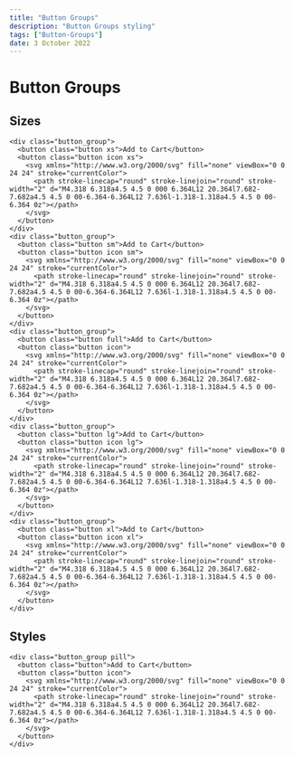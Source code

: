 ---
title: "Button Groups"
description: "Button Groups styling"
tags: ["Button-Groups"]
date: 3 October 2022
---

# Button Groups

## Sizes

```html-preview
<div class="button_group">
  <button class="button xs">Add to Cart</button>
  <button class="button icon xs">
    <svg xmlns="http://www.w3.org/2000/svg" fill="none" viewBox="0 0 24 24" stroke="currentColor">
      <path stroke-linecap="round" stroke-linejoin="round" stroke-width="2" d="M4.318 6.318a4.5 4.5 0 000 6.364L12 20.364l7.682-7.682a4.5 4.5 0 00-6.364-6.364L12 7.636l-1.318-1.318a4.5 4.5 0 00-6.364 0z"></path>
    </svg>
  </button>
</div>
<div class="button_group">
  <button class="button sm">Add to Cart</button>
  <button class="button icon sm">
    <svg xmlns="http://www.w3.org/2000/svg" fill="none" viewBox="0 0 24 24" stroke="currentColor">
      <path stroke-linecap="round" stroke-linejoin="round" stroke-width="2" d="M4.318 6.318a4.5 4.5 0 000 6.364L12 20.364l7.682-7.682a4.5 4.5 0 00-6.364-6.364L12 7.636l-1.318-1.318a4.5 4.5 0 00-6.364 0z"></path>
    </svg>
  </button>
</div>
<div class="button_group">
  <button class="button full">Add to Cart</button>
  <button class="button icon">
    <svg xmlns="http://www.w3.org/2000/svg" fill="none" viewBox="0 0 24 24" stroke="currentColor">
      <path stroke-linecap="round" stroke-linejoin="round" stroke-width="2" d="M4.318 6.318a4.5 4.5 0 000 6.364L12 20.364l7.682-7.682a4.5 4.5 0 00-6.364-6.364L12 7.636l-1.318-1.318a4.5 4.5 0 00-6.364 0z"></path>
    </svg>
  </button>
</div>
<div class="button_group">
  <button class="button lg">Add to Cart</button>
  <button class="button icon lg">
    <svg xmlns="http://www.w3.org/2000/svg" fill="none" viewBox="0 0 24 24" stroke="currentColor">
      <path stroke-linecap="round" stroke-linejoin="round" stroke-width="2" d="M4.318 6.318a4.5 4.5 0 000 6.364L12 20.364l7.682-7.682a4.5 4.5 0 00-6.364-6.364L12 7.636l-1.318-1.318a4.5 4.5 0 00-6.364 0z"></path>
    </svg>
  </button>
</div>
<div class="button_group">
  <button class="button xl">Add to Cart</button>
  <button class="button icon xl">
    <svg xmlns="http://www.w3.org/2000/svg" fill="none" viewBox="0 0 24 24" stroke="currentColor">
      <path stroke-linecap="round" stroke-linejoin="round" stroke-width="2" d="M4.318 6.318a4.5 4.5 0 000 6.364L12 20.364l7.682-7.682a4.5 4.5 0 00-6.364-6.364L12 7.636l-1.318-1.318a4.5 4.5 0 00-6.364 0z"></path>
    </svg>
  </button>
</div>
```

## Styles

```html-preview
<div class="button_group pill">
  <button class="button">Add to Cart</button>
  <button class="button icon">
    <svg xmlns="http://www.w3.org/2000/svg" fill="none" viewBox="0 0 24 24" stroke="currentColor">
      <path stroke-linecap="round" stroke-linejoin="round" stroke-width="2" d="M4.318 6.318a4.5 4.5 0 000 6.364L12 20.364l7.682-7.682a4.5 4.5 0 00-6.364-6.364L12 7.636l-1.318-1.318a4.5 4.5 0 00-6.364 0z"></path>
    </svg>
  </button>
</div>
```